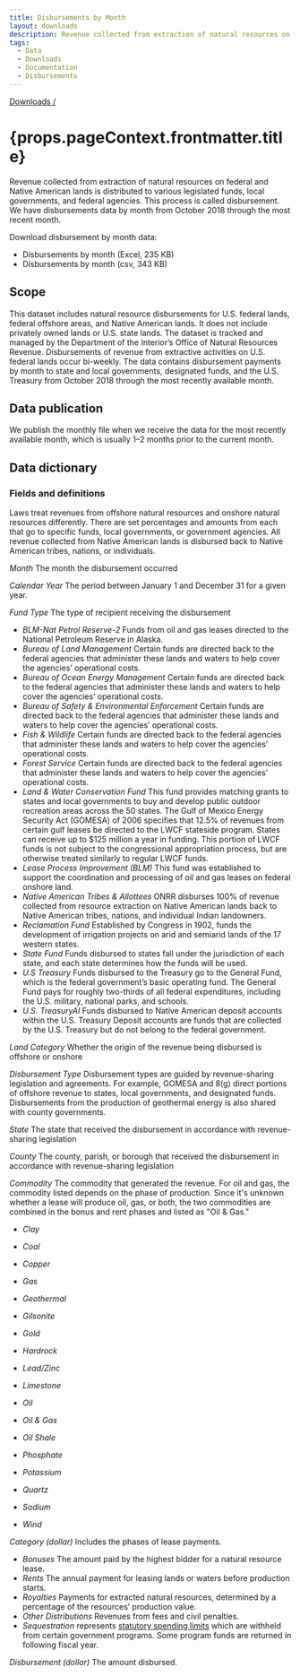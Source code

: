 ```yaml
---
title: Disbursements by Month
layout: downloads
description: Revenue collected from extraction of natural resources on federal and Native American lands is distributed to various legislated funds, local governments, and federal agencies. This process is called disbursement.
tags:
  - Data
  - Downloads
  - Documentation
  - Disbursements
---
```


[Downloads /](/downloads/)

<h1>{props.pageContext.frontmatter.title}</h1>

Revenue collected from extraction of natural resources on federal and Native American lands is distributed to various legislated funds, local governments, and federal agencies. This process is called disbursement. We have disbursements data by month from October 2018 through the most recent month.

Download disbursement by month data:

- <DownloadExcelLink to="/downloads/disbursements/monthly_disbursements.xlsx">Disbursements by month (Excel, 235 KB)</DownloadExcelLink>
- <DownloadCsvLink to="/downloads/csv/disbursements/monthly_disbursements.csv">Disbursements by month (csv, 343 KB)</DownloadCsvLink>

## Scope

This dataset includes natural resource disbursements for U.S. federal lands, federal offshore areas, and Native American lands. It does not include privately owned lands or U.S. state lands. The dataset is tracked and managed by the Department of the Interior’s Office of Natural Resources Revenue. Disbursements of revenue from extractive activities on U.S. federal lands occur bi-weekly. The data contains disbursement payments by month to state and local governments, designated funds, and the U.S. Treasury from October 2018 through the most recently available month.

## Data publication

We publish the monthly file when we receive the data for the most recently available month, which is usually 1–2 months prior to the current month.

## Data dictionary

### Fields and definitions
Laws treat revenues from offshore natural resources and onshore natural resources differently. There are set percentages and amounts from each that go to specific funds, local governments, or government agencies. All revenue collected from Native American lands is disbursed back to Native American tribes, nations, or individuals.

_Month_ The month the disbursement occurred

_Calendar Year_ The period between January 1 and December 31 for a given year.

_Fund Type_ The type of recipient receiving the disbursement

* _BLM-Nat Petrol Reserve-2_ Funds from oil and gas leases directed to the National Petroleum Reserve in Alaska.
* _Bureau of Land Management_ Certain funds are directed back to the federal agencies that administer these lands and waters to help cover the agencies’ operational costs.
* _Bureau of Ocean Energy Management_ Certain funds are directed back to the federal agencies that administer these lands and waters to help cover the agencies’ operational costs.
* _Bureau of Safety & Environmental Enforcement_ Certain funds are directed back to the federal agencies that administer these lands and waters to help cover the agencies’ operational costs.
* _Fish & Wildlife_ Certain funds are directed back to the federal agencies that administer these lands and waters to help cover the agencies’ operational costs.
* _Forest Service_ Certain funds are directed back to the federal agencies that administer these lands and waters to help cover the agencies’ operational costs.
* _Land & Water Conservation Fund_ This fund provides matching grants to states and local governments to buy and develop public outdoor recreation areas across the 50 states. The Gulf of Mexico Energy Security Act (GOMESA) of 2006 specifies that 12.5% of revenues from certain gulf leases be directed to the LWCF stateside program. States can receive up to $125 million a year in funding. This portion of LWCF funds is not subject to the congressional appropriation process, but are otherwise treated similarly to regular LWCF funds.
* _Lease Process Improvement (BLM)_ This fund was established to support the coordination and processing of oil and gas leases on federal onshore land.
* _Native American Tribes & Allottees_ ONRR disburses 100% of revenue collected from resource extraction on Native American lands back to Native American  tribes, nations, and individual Indian landowners.
* _Reclamation Fund_ Established by Congress in 1902, funds the development of irrigation projects on arid and semiarid lands of the 17 western states.
* _State Fund_ Funds disbursed to states fall under the jurisdiction of each state, and each state determines how the funds will be used.
* _U.S Treasury_ Funds disbursed to the Treasury go to the General Fund, which is the federal government’s basic operating fund. The General Fund pays for roughly two-thirds of all federal expenditures, including the U.S. military, national parks, and schools.
* _U.S. TreasuryAI_ Funds disbursed to Native American deposit accounts within the U.S. Treasury Deposit accounts are funds that are collected by the U.S. Treasury but do not belong to the federal government.

_Land Category_ Whether the origin of the revenue being disbursed is offshore or onshore

_Disbursement Type_ Disbursement types are guided by revenue-sharing legislation and agreements. For example, <GlossaryTerm>GOMESA</GlossaryTerm> and <GlossaryTerm>8(g)</GlossaryTerm> direct portions of offshore revenue to states, local governments, and designated funds. Disbursements from the production of geothermal energy is also shared with county governments.

_State_ The state that received the disbursement in accordance with revenue-sharing legislation

_County_ The county, parish, or borough that received the disbursement in accordance with revenue-sharing legislation

_Commodity_ The commodity that generated the revenue. For oil and gas, the commodity listed depends on the phase of production. Since it's unknown whether a lease will produce oil, gas, or both, the two commodities are combined in the bonus and rent phases and listed as "Oil & Gas."

* _Clay_ 

* _Coal_

* _Copper_

* _Gas_

* _Geothermal_

* _Gilsonite_

* _Gold_

* _Hardrock_

* _Lead/Zinc_

* _Limestone_

* _Oil_

* _Oil & Gas_

* _Oil Shale_

* _Phosphate_

* _Potassium_

* _Quartz_

* _Sodium_

* _Wind_

_Category (dollar)_ Includes the phases of lease payments.

* _Bonuses_ The amount paid by the highest bidder for a natural resource lease.
* _Rents_ The annual payment for leasing lands or waters before production starts.
* _Royalties_ Payments for extracted natural resources, determined by a percentage of the resources’ production value.
* _Other Distributions_ Revenues from fees and civil penalties.
* _Sequestration_ represents [statutory spending limits](https://www.cbo.gov/topics/budget/sequestration) which are withheld from certain government programs. Some program funds are returned in following fiscal year.

_Disbursement (dollar)_ The amount disbursed.
